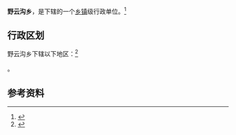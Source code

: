 {{中国乡级行政区|65/28/22/202/000}}

'''野云沟乡'''，是{{PRC admin/fullname|65/28/22/202/000|3}}下辖的一个[[乡镇|乡镇]]级行政单位。<ref>{{PRC admin/ref sgc|{{PRC admin/parent|65/28/22/202/000}}}}</ref>

== 行政区划 ==

野云沟乡下辖以下地区：<ref>{{PRC admin/ref sgc|65/28/22/202/000}}</ref>

{{PRC admin/children|65/28/22/202/000}}。

== 参考资料 ==

{{reflist}}

{{行政区划小作品}}
{{PRC admin/navcat|65/28/22/202/000}}